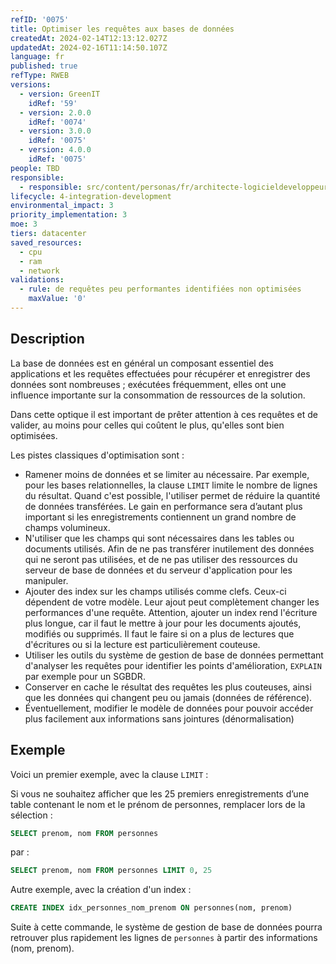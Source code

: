 ```yaml
---
refID: '0075'
title: Optimiser les requêtes aux bases de données
createdAt: 2024-02-14T12:13:12.027Z
updatedAt: 2024-02-16T11:14:50.107Z
language: fr
published: true
refType: RWEB
versions:
  - version: GreenIT
    idRef: '59'
  - version: 2.0.0
    idRef: '0074'
  - version: 3.0.0
    idRef: '0075'
  - version: 4.0.0
    idRef: '0075'
people: TBD
responsible:
  - responsible: src/content/personas/fr/architecte-logicieldeveloppeur.mdx
lifecycle: 4-integration-development
environmental_impact: 3
priority_implementation: 3
moe: 3
tiers: datacenter
saved_resources:
  - cpu
  - ram
  - network
validations:
  - rule: de requêtes peu performantes identifiées non optimisées
    maxValue: '0'
---
```


## Description

La base de données est en général un composant essentiel des applications et les requêtes effectuées pour récupérer
et enregistrer des données sont nombreuses ; exécutées fréquemment, elles ont une influence importante sur la consommation de
ressources de la solution.

Dans cette optique il est important de prêter attention à ces requêtes et de valider, au moins pour celles qui coûtent le
plus, qu'elles sont bien optimisées.

Les pistes classiques d'optimisation sont :

* Ramener moins de données et se limiter au nécessaire. Par exemple, pour les bases relationnelles, la clause `LIMIT` limite le nombre de lignes du résultat. Quand c'est possible, l'utiliser permet de réduire la quantité de données transférées. Le gain en performance sera d’autant plus important si les enregistrements contiennent un grand nombre de champs volumineux.
* N'utiliser que les champs qui sont nécessaires dans les tables ou documents utilisés. Afin de ne pas transférer inutilement des données qui ne seront pas utilisées, et de ne pas utiliser des ressources du serveur de base de données et du serveur d'application pour les manipuler.
* Ajouter des index sur les champs utilisés comme clefs. Ceux-ci dépendent de votre modèle. Leur ajout peut complètement changer les performances d'une requête. Attention, ajouter un index rend l'écriture plus longue, car il faut le mettre à jour pour les documents ajoutés, modifiés ou supprimés. Il faut le faire si on a plus de lectures que d'écritures ou si la lecture est particulièrement couteuse.
* Utiliser les outils du système de gestion de base de données permettant d'analyser les requêtes pour identifier les points d'amélioration, `EXPLAIN` par exemple pour un SGBDR.
* Conserver en cache le résultat des requêtes les plus couteuses, ainsi que les données qui changent peu ou jamais (données de référence).
* Éventuellement, modifier le modèle de données pour pouvoir accéder plus facilement aux informations sans jointures (dénormalisation)

## Exemple

Voici un premier exemple, avec la clause `LIMIT` :

Si vous ne souhaitez afficher que les 25 premiers enregistrements d’une table contenant le nom et le prénom de personnes, remplacer lors de la sélection :

```sql
SELECT prenom, nom FROM personnes
```

par :

```sql
SELECT prenom, nom FROM personnes LIMIT 0, 25
```

Autre exemple, avec la création d'un index :

```sql
CREATE INDEX idx_personnes_nom_prenom ON personnes(nom, prenom)
```

Suite à cette commande, le système de gestion de base de données pourra retrouver plus rapidement les lignes de `personnes` à partir des informations (nom, prenom).
